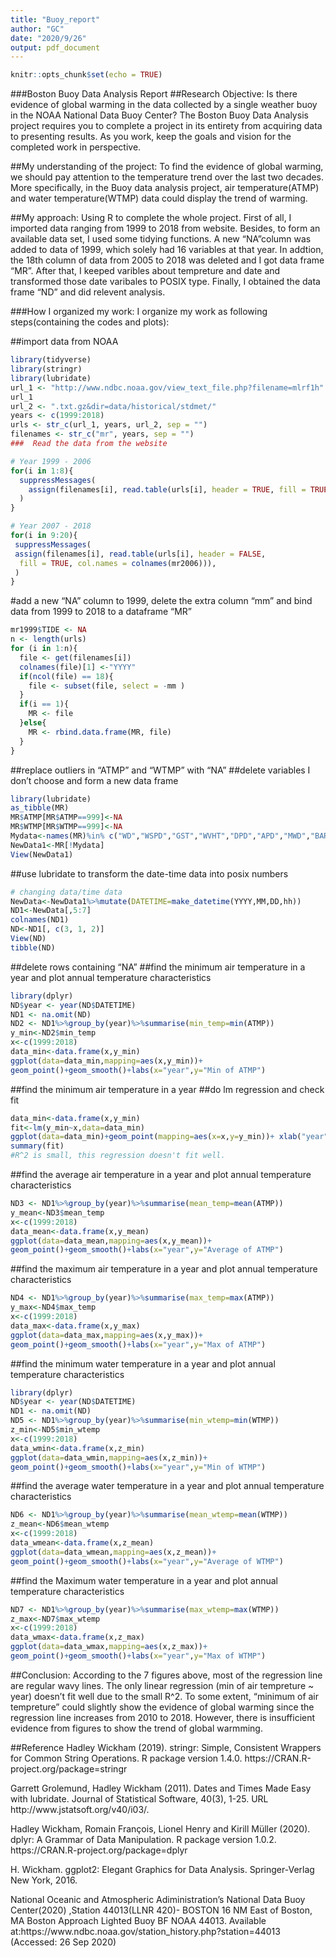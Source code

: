 ```yaml
---
title: "Buoy_report"
author: "GC"
date: "2020/9/26"
output: pdf_document
---
```


```r
knitr::opts_chunk$set(echo = TRUE)
```

###Boston Buoy Data Analysis Report
##Research Objective: 
  Is there evidence of global warming in the data collected by a single weather buoy in the NOAA National Data Buoy Center?  The Boston Buoy Data Analysis project requires you to complete a project in its entirety from acquiring data to presenting results. As you work, keep the goals and vision for the completed work in perspective.
  
##My understanding of the project:
  To find the evidence of global warming, we should pay attention to the temperature trend over the last two decades. More specifically, in the Buoy data analysis project, air temperature(ATMP) and water temperature(WTMP) data could display the trend of warming. 
  
##My approach:
  Using R to complete the whole project. First of all, I imported data ranging from 1999 to 2018 from website. Besides, to form an available data set, I used some tidying functions. A new "NA"column was added to data of 1999, which solely had 16 variables at that year. In addtion, the 18th column of data from 2005 to 2018 was deleted and I got data frame "MR". After that, I keeped varibles about tempreture and date and transformed those date varibales to POSIX type. Finally, I obtained the data frame "ND" and did relevent analysis.
  
###How I organized my work:
  I organize my work as following steps(containing the codes and plots):
  
##import data from NOAA
```r
library(tidyverse)
library(stringr)
library(lubridate)
url_1 <- "http://www.ndbc.noaa.gov/view_text_file.php?filename=mlrf1h"
url_1
url_2 <- ".txt.gz&dir=data/historical/stdmet/"
years <- c(1999:2018)
urls <- str_c(url_1, years, url_2, sep = "")
filenames <- str_c("mr", years, sep = "")
###  Read the data from the website
```

```r
# Year 1999 - 2006
for(i in 1:8){
  suppressMessages(
    assign(filenames[i], read.table(urls[i], header = TRUE, fill = TRUE))
  )
}
```

```r
# Year 2007 - 2018
for(i in 9:20){
 suppressMessages(
 assign(filenames[i], read.table(urls[i], header = FALSE, 
  fill = TRUE, col.names = colnames(mr2006))),
 )
}
```

#add a new "NA" column to 1999, delete the extra column "mm" and bind data from 1999 to 2018 to a dataframe "MR"
```r
mr1999$TIDE <- NA
n <- length(urls)
for (i in 1:n){
  file <- get(filenames[i])
  colnames(file)[1] <-"YYYY"
  if(ncol(file) == 18){
    file <- subset(file, select = -mm )
  }
  if(i == 1){
    MR <- file
  }else{
    MR <- rbind.data.frame(MR, file)
  }
}
```

##replace outliers in "ATMP" and "WTMP" with "NA"
##delete variables I don't choose and form a new data frame
```r
library(lubridate)
as_tibble(MR) 
MR$ATMP[MR$ATMP==999]<-NA
MR$WTMP[MR$WTMP==999]<-NA
Mydata<-names(MR)%in% c("WD","WSPD","GST","WVHT","DPD","APD","MWD","BAR","DEWP","VIS","TIDE")
NewData1<-MR[!Mydata]
View(NewData1)
```

##use lubridate to transform the date-time data into posix numbers
```r
# changing data/time data
NewData<-NewData1%>%mutate(DATETIME=make_datetime(YYYY,MM,DD,hh))
ND1<-NewData[,5:7]
colnames(ND1)
ND<-ND1[, c(3, 1, 2)]
View(ND)
tibble(ND)
```

##delete rows containing "NA" 
##find the minimum air temperature in a year and plot annual temperature characteristics
```r
library(dplyr)
ND$year <- year(ND$DATETIME)
ND1 <- na.omit(ND)
ND2 <- ND1%>%group_by(year)%>%summarise(min_temp=min(ATMP))
y_min<-ND2$min_temp
x<-c(1999:2018)
data_min<-data.frame(x,y_min)
ggplot(data=data_min,mapping=aes(x,y_min))+
geom_point()+geom_smooth()+labs(x="year",y="Min of ATMP")
```

##find the minimum air temperature in a year
##do lm regression and check fit
```r
data_min<-data.frame(x,y_min)
fit<-lm(y_min~x,data=data_min)
ggplot(data=data_min)+geom_point(mapping=aes(x=x,y=y_min))+ xlab("year")+ylab("CMin of ATMP")+geom_abline(intercept=coef(fit)[1], slope=coef(fit)[2],color=c("dark green"))
summary(fit)
#R^2 is small, this regression doesn't fit well.
```

##find the average air temperature in a year and plot annual temperature characteristics
```r
ND3 <- ND1%>%group_by(year)%>%summarise(mean_temp=mean(ATMP))
y_mean<-ND3$mean_temp
x<-c(1999:2018)
data_mean<-data.frame(x,y_mean)
ggplot(data=data_mean,mapping=aes(x,y_mean))+
geom_point()+geom_smooth()+labs(x="year",y="Average of ATMP")
```

##find the maximum air temperature in a year and plot annual temperature characteristics
```r
ND4 <- ND1%>%group_by(year)%>%summarise(max_temp=max(ATMP))
y_max<-ND4$max_temp
x<-c(1999:2018)
data_max<-data.frame(x,y_max)
ggplot(data=data_max,mapping=aes(x,y_max))+
geom_point()+geom_smooth()+labs(x="year",y="Max of ATMP")
```

##find the minimum water temperature in a year and plot annual temperature characteristics
```r
library(dplyr)
ND$year <- year(ND$DATETIME)
ND1 <- na.omit(ND)
ND5 <- ND1%>%group_by(year)%>%summarise(min_wtemp=min(WTMP))
z_min<-ND5$min_wtemp
x<-c(1999:2018)
data_wmin<-data.frame(x,z_min)
ggplot(data=data_wmin,mapping=aes(x,z_min))+
geom_point()+geom_smooth()+labs(x="year",y="Min of WTMP")
```

##find the average water temperature in a year and plot annual temperature characteristics
```r
ND6 <- ND1%>%group_by(year)%>%summarise(mean_wtemp=mean(WTMP))
z_mean<-ND6$mean_wtemp
x<-c(1999:2018)
data_wmean<-data.frame(x,z_mean)
ggplot(data=data_wmean,mapping=aes(x,z_mean))+
geom_point()+geom_smooth()+labs(x="year",y="Average of WTMP")
```

##find the Maximum water temperature in a year and plot annual temperature characteristics
```r
ND7 <- ND1%>%group_by(year)%>%summarise(max_wtemp=max(WTMP))
z_max<-ND7$max_wtemp
x<-c(1999:2018)
data_wmax<-data.frame(x,z_max)
ggplot(data=data_wmax,mapping=aes(x,z_max))+
geom_point()+geom_smooth()+labs(x="year",y="Max of WTMP")
```

##Conclusion:
  According to the 7 figures above, most of the regression line are regular wavy lines. The only linear regression (min of air tempreture ~ year) doesn't fit well due to the small R^2. To some extent, "minimum of air tempreture" could slightly show the evidence of global warming since the regression line increases from 2010 to 2018.
  However, there is insufficient evidence from figures to show the trend of global warmming. 

##Reference
  Hadley Wickham (2019). stringr: Simple, Consistent Wrappers for Common String
  Operations. R package version 1.4.0. https://CRAN.R-project.org/package=stringr

  Garrett Grolemund, Hadley Wickham (2011). Dates and Times Made Easy with
  lubridate. Journal of Statistical Software, 40(3), 1-25. URL
  http://www.jstatsoft.org/v40/i03/.

  Hadley Wickham, Romain François, Lionel Henry and Kirill Müller (2020). dplyr:
  A Grammar of Data Manipulation. R package version 1.0.2.
  https://CRAN.R-project.org/package=dplyr

  H. Wickham. ggplot2: Elegant Graphics for Data Analysis. Springer-Verlag New
  York, 2016.
  
  National Oceanic and Atmospheric Adiministration's National Data Buoy Center(2020)    ,Station 44013(LLNR 420)- BOSTON 16 NM East of Boston, MA Boston Approach Lighted Buoy BF NOAA 44013. Available at:https://www.ndbc.noaa.gov/station_history.php?station=44013
(Accessed: 26 Sep 2020)


